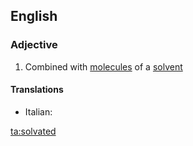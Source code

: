 ==English==

===Adjective===
{{en-adj}}

# {{label|en|chemistry}} Combined with [[molecule]]s of a [[solvent]]

====Translations====
{{trans-top|combined with a solvent}}
* Italian: {{t+|it|solvatato}}
{{trans-mid}}
{{trans-bottom}}

[[ta:solvated]]